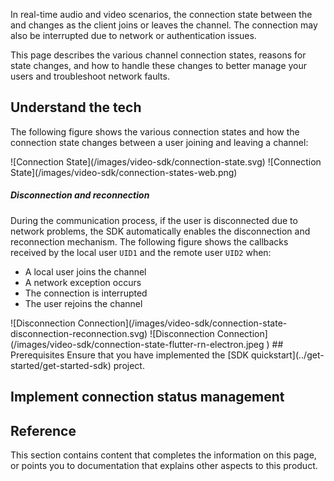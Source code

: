 

In real-time audio and video scenarios, the connection state between the <Vpl k="CLIENT" /> and <Vg k="AGORA_BACKEND"/> changes as the client joins or leaves the channel. The connection may also be interrupted due to network or authentication issues.

<PlatformWrapper notAllowed="react-js">

This page describes the various channel connection states, reasons for state changes, and how to handle these changes to better manage your users and troubleshoot network faults.

## Understand the tech

The following figure shows the various connection states and how the connection state changes between a user joining and leaving a channel:

<PlatformWrapper notAllowed="web">
![Connection State](/images/video-sdk/connection-state.svg)
</PlatformWrapper>

<PlatformWrapper platform="web">
![Connection State](/images/video-sdk/connection-states-web.png)
</PlatformWrapper>

##### Disconnection and reconnection

During the communication process, if the user is disconnected due to network problems, the SDK automatically enables the disconnection and reconnection mechanism. The following figure shows the callbacks received by the local user `UID1` and the remote user `UID2` when:

* A local user joins the channel
* A network exception occurs
* The connection is interrupted
* The user rejoins the channel

<PlatformWrapper platform="android, ios, macos, windows, unreal">
![Disconnection Connection](/images/video-sdk/connection-state-disconnection-reconnection.svg)
</PlatformWrapper>

<PlatformWrapper platform="electron, flutter, react-native">
![Disconnection Connection](/images/video-sdk/connection-state-flutter-rn-electron.jpeg
)
</PlatformWrapper>

<Understand />

<PlatformWrapper notAllowed="web">
## Prerequisites
Ensure that you have implemented the [SDK quickstart](../get-started/get-started-sdk) project.

## Implement connection status management
<ProjectImplement/>
</PlatformWrapper>

## Reference

This section contains content that completes the information on this page, or points you to documentation that explains other aspects to this product.

<Reference/>

</PlatformWrapper>
<PlatformWrapper platform="react-js">
<NotAvailable/>
</PlatformWrapper>
